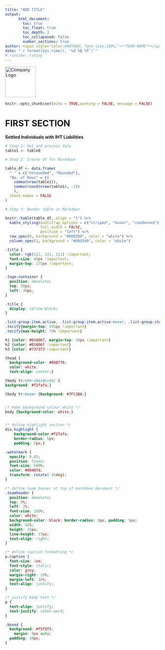 ```yaml
---
title: "ADD TITLE"
output: 
      html_document:
        toc: true
        toc_float: true
        toc_depth: 3
        toc_collapased: false
        number_sections: true
author: <span style="color:#007868; font-size:160%;">**TEAM NAME**</span>
date: "`r format(Sys.time(), '%d %B %Y')`"
# runtime: rshiny
---
```


<!-- Logo -->

<div class="logo-container">
  <img src="LOCATION OF LOGO .png" alt="Company Logo" height="100" class="logo">
</div>



```r
knitr::opts_chunk$set(echo = TRUE,warning = FALSE, message = FALSE) 
```


# FIRST SECTION

**Settled Individuals with IHT Liabilities**

```r

# Step 1: Get and process data
table1 <- table0

# Step 2: Create df for Markdown

table_df <- data.frame(
  " " = c("Unrounded", "Rounded"),
  "No. of Rows" = c(
    comma(nrow(table1)),
    comma(round(nrow(table1), -2))
    ),
  check.names = FALSE
)

# Step 3: Render table in Markdown

knitr::kable(table_df, align = "l") %>%
  kable_styling(bootstrap_options = c("striped", "hover", "condensed"),
                full_width = FALSE,
                position = "left") %>%
  row_spec(0, background = "#009390", color = "white") %>%
  column_spec(1, background = "#009390", color = "white")

```


```css
.title {
  color: rgb(112, 111, 111) !important;
  font-size: 48px !important;
  margin-top: 175px !important;
}

.logo-container {
  position: absolute;
  top: 50px;
  left: 30px;
}

.title {
  display: inline-block;
}

.list-group-item.active, .list-group-item.active:hover, .list-group-item.active:focus{background-color: #008776}
.tocify{margin-top: 105px !important}
.tocify{max-height: 70% !important}

h1 {color: #01806f; margin-top: 30px !important}
h2 {color: #01806f !important}
h3 {color: #737373 !important}

thead {
  background-color: #008776;
  color: white;
  text-align: center;}

tbody tr:nth-child(odd) {
background: #f2fafa;}

tbody tr:hover {background: #7FC3BA;}


/* make background colour white */
body {background-color: white;}


/* define highlight section */
div.highlight {
	background-color:#f2fafa;
	border-radius: 5px;
	padding: 5px;}

.watermark {
  opacity: 0.05;
  position: fixed;
  font-size: 500%;
  color: #00407d;
  transform: rotate(-45deg);
}

/* define team banner at top of markdown document */
.teamheader {
  position: absolute;
  top: 0%;
  left: 3%;
  font-size: 100%;
  color: white;
  background-color: black; border-radius: 0px; padding: 5px;
  width: 92%;
  height: 25px;
  line-height: 17px;
  text-align: right;
}

/* define caption formatting */
p.caption {
  font-size: 1em;
  font-style: italic;
  color: grey;
  margin-right: 10%;
  margin-left: 10%;  
  text-align: justify;
}

/* justify body text */
p {
  text-align: justify;
  text-justify: inter-word;
}

.boxed {
  background: #f5f5f5;
    margin: 0px auto;
  padding: 10px;
}

```
